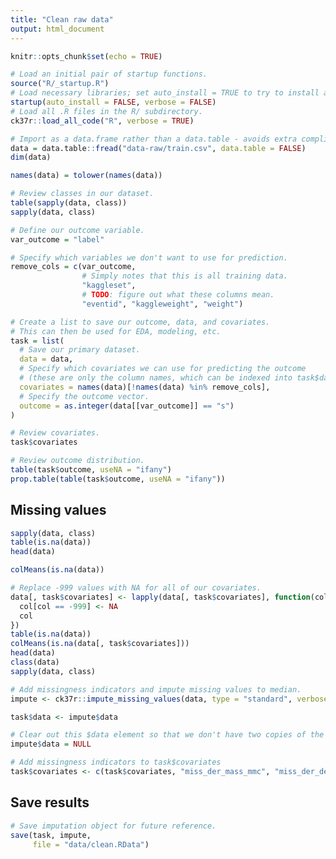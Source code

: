 ```yaml
---
title: "Clean raw data"
output: html_document
---
```


```r
knitr::opts_chunk$set(echo = TRUE)

# Load an initial pair of startup functions.
source("R/_startup.R")
# Load necessary libraries; set auto_install = TRUE to try to install any needed packages.
startup(auto_install = FALSE, verbose = FALSE)
# Load all .R files in the R/ subdirectory.
ck37r::load_all_code("R", verbose = TRUE)
```

```r

# Import as a data.frame rather than a data.table - avoids extra complication.
data = data.table::fread("data-raw/train.csv", data.table = FALSE)
dim(data)

names(data) = tolower(names(data))

# Review classes in our dataset.
table(sapply(data, class))
sapply(data, class)

```

```r
# Define our outcome variable.
var_outcome = "label"

# Specify which variables we don't want to use for prediction.
remove_cols = c(var_outcome,
                # Simply notes that this is all training data.
                "kaggleset",
                # TODO: figure out what these columns mean.
                "eventid", "kaggleweight", "weight")

# Create a list to save our outcome, data, and covariates.
# This can then be used for EDA, modeling, etc.
task = list(
  # Save our primary dataset.
  data = data,
  # Specify which covariates we can use for predicting the outcome
  # (these are only the column names, which can be indexed into task$data).
  covariates = names(data)[!names(data) %in% remove_cols],
  # Specify the outcome vector.
  outcome = as.integer(data[[var_outcome]] == "s")
)

# Review covariates.
task$covariates

# Review outcome distribution.
table(task$outcome, useNA = "ifany")
prop.table(table(task$outcome, useNA = "ifany"))
```

## Missing values

```r
sapply(data, class)
table(is.na(data)) 
head(data)

colMeans(is.na(data))

# Replace -999 values with NA for all of our covariates.
data[, task$covariates] <- lapply(data[, task$covariates], function(col) {
  col[col == -999] <- NA
  col
})
table(is.na(data))
colMeans(is.na(data[, task$covariates]))
head(data)
class(data)
sapply(data, class)

# Add missingness indicators and impute missing values to median.
impute <- ck37r::impute_missing_values(data, type = "standard", verbose = TRUE)

task$data <- impute$data

# Clear out this $data element so that we don't have two copies of the data.
impute$data = NULL

# Add missingness indicators to task$covariates
task$covariates <- c(task$covariates, "miss_der_mass_mmc", "miss_der_deltaeta_jet_jet", "miss_pri_jet_leading_pt")

```

## Save results

```r

# Save imputation object for future reference.
save(task, impute,
     file = "data/clean.RData")
```
